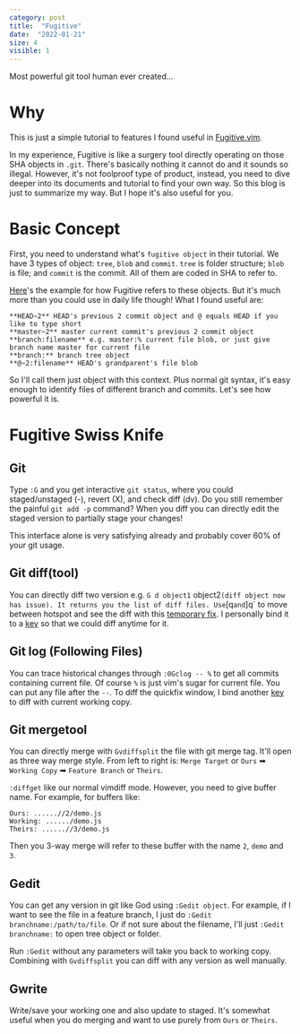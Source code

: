 ```yaml
---
category: post
title:  "Fugitive"
date:  "2022-01-21"
size: 4
visible: 1
---
```


Most powerful git tool human ever created...

# Why

This is just a simple tutorial to features I found useful in [Fugitive.vim](https://github.com/tpope/vim-fugitive).

In my experience, Fugitive is like a surgery tool directly operating on those SHA objects in `.git`. There's basically nothing it cannot do and it sounds so illegal. However, it's not foolproof type of product, instead, you need to dive deeper into its documents and tutorial to find your own way. So this blog is just to summarize my way. But I hope it's also useful for you.

# Basic Concept
First, you need to understand what's `fugitive object` in their tutorial. We have 3 types of object: `tree`, `blob` and `commit`. `tree` is folder structure; `blob` is file; and `commit` is the commit. All of them are coded in SHA to refer to. 

[Here](https://github.com/tpope/vim-fugitive/blob/master/doc/fugitive.txt#L593-L615)'s the example for how Fugitive refers to these objects. But it's much more than you could use in daily life though! What I found useful are:

```
**HEAD~2** HEAD's previous 2 commit object and @ equals HEAD if you like to type short
**master~2** master current commit's previous 2 commit object
**branch:filename** e.g. master:% current file blob, or just give branch name master for current file
**branch:** branch tree object
**@~2:filename** HEAD's grandparent's file blob
```

So I'll call them just object with this context. Plus normal git syntax, it's easy enough to identify files of different branch and commits. Let's see how powerful it is.

# Fugitive Swiss Knife
## Git
Type `:G` and you get interactive `git status`, where you could staged/unstaged (-), revert (X), and check diff (dv). Do you still remember the painful `git add -p` command? When you diff you can directly edit the staged version to partially stage your changes!

This interface alone is very satisfying already and probably cover 60% of your git usage.

## Git diff(tool)
You can directly diff two version e.g. `G d object1` object2` (diff object now has issue). It returns you the list of diff files. Use `[q` and `]q` to move between hotspot and see the diff with this [temporary fix](https://github.com/tpope/vim-fugitive/issues/132#issuecomment-570844756). I personally bind it to a [key]() so that we could diff anytime for it.

## Git log (Following Files)
You can trace historical changes through `:0Gclog -- %` to get all commits containing current file. Of course `%` is just vim's sugar for current file. You can put any file after the `--`. To diff the quickfix window, I bind another [key]() to diff with current working copy.

## Git mergetool
You can directly merge with `Gvdiffsplit` the file with git merge tag. It'll open as three way merge style. From left to right is: `Merge Target` or `Ours` ➡ `Working Copy` ➡ `Feature Branch` or `Theirs`.

`:diffget` like our normal vimdiff mode. However, you need to give buffer name. For example, for buffers like:
```
Ours: ......//2/demo.js
Working: ....../demo.js
Theirs: ......//3/demo.js
```
Then you 3-way merge will refer to these buffer with the name `2`, `demo` and `3`.

## Gedit
You can get any version in git like God using `:Gedit object`. For example, if I want to see the file in a feature branch, I just do `:Gedit branchname:/path/to/file`. Or if not sure about the filename, I'll just `:Gedit branchname:` to open tree object or folder.

Run `:Gedit` without any parameters will take you back to working copy. Combining with `Gvdiffsplit` you can diff with any version as well manually.

## Gwrite
Write/save your working one and also update to staged. It's somewhat useful when you do merging and want to use purely from `Ours` or `Theirs`.

